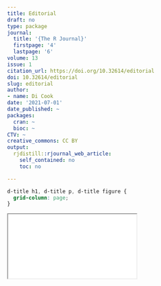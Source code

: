 ```yaml
---
title: Editorial
draft: no
type: package
journal:
  title: '{The R Journal}'
  firstpage: '4'
  lastpage: '6'
volume: 13
issue: 1
citation_url: https://doi.org/10.32614/editorial
doi: 10.32614/editorial
slug: editorial
author:
- name: Di Cook
date: '2021-07-01'
date_published: ~
packages:
  cran: ~
  bioc: ~
CTV: ~
creative_commons: CC BY
output:
  rjdistill::rjournal_web_article:
    self_contained: no
    toc: no

---
```


```css
d-title h1, d-title p, d-title figure {
  grid-column: page;
}
```

<div class="l-page">
  <object data="editorial.pdf" type="application/pdf" style="height:955px;width:100%">
    <iframe src="editorial.pdf"></iframe>
  </object>
</div>
